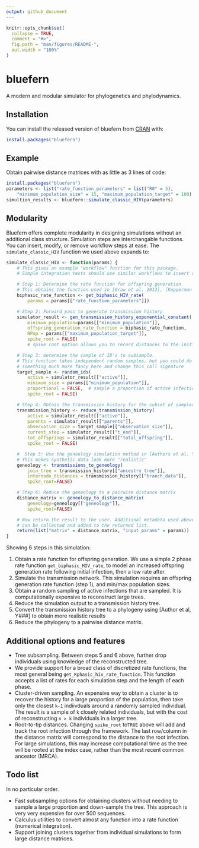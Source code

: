 ```yaml
---
output: github_document
---
```


<!-- README.md is generated from README.Rmd. Please edit that file -->

```r
knitr::opts_chunk$set(
  collapse = TRUE,
  comment = "#>",
  fig.path = "man/figures/README-",
  out.width = "100%"
)
```
# bluefern

<!-- badges: start -->
<!-- badges: end -->

A modern and modular simulator for phylogenetics and phylodynamics.

<!-- One short paragraph about simulation -->

## Installation

You can install the released version of bluefern from [CRAN](https://CRAN.R-project.org) with:

``` r
install.packages("bluefern")
```

## Example

Obtain pairwise distance matrices with as little as 3 lines of code:

```r
install.packages("bluefern")
parameters <- list("rate_function_parameters" = list("R0" = 5),
    "minimum_population_size" = 15, "maximum_population_target" = 100)
simultion_results <- bluefern::simulate_classic_HIV(parameters)
```

## Modularity

Bluefern offers complete modularity in designing simulations without an additional class structure. Simulation steps are interchangable functions. You can insert, modify, or remove workflow steps at ease. The `simulate_classic_HIV` function we used above expands to:

```r
simulate_classic_HIV <- function(params) {
    # This gives an example "workflow" function for this package.
    # Simple integration tests should use similar workflows to insert changes.

    # Step 1: Determine the rate function for offspring generation
    # This obtains the function used in [Graw et al. 2012], [Kupperman et al. 2022]
    biphasic_rate_function <- get_biphasic_HIV_rate(
        params = params[["rate_function_parameters"]])

    # Step 2: Forward pass to generate transmission history
    simulator_result <- gen_transmission_history_exponential_constant(
        minimum_population=params[["minimum_population"]],
        offspring_generation_rate_function = biphasic_rate_function,
        NPop = params[["maximum_population_target"]],
        spike_root = FALSE)
        # spike root option allows you to record distances to the initial infection

    # Step 3: determine the sample of ID's to subsample.
    # This function takes independent random samples, but you could do
    # something much more fancy here and change this call signature
    target_sample <- random_ids(
        active = simulator_result[["active"]],
        minimum_size = params[["minimum_population"]],
        proportional = FALSE,  # sample a proportion of active infections
        spike_root = FALSE)

    # Step 4: Obtain the transmission history for the subset of sampled individuals
    transmission_history <- reduce_transmission_history(
        active = simulator_result[["active"]],
        parents = simulator_result[["parents"]],
        observation_size = target_sample[["observation_size"]],
        current_step = simulator_result[["t_end"]],
        tot_offsprings = simulator_result[["total_offspring"]],
        spike_root = FALSE)

    #  Step 5: Use the geneology simulation method in [Authors et al. Y###]
    # This makes synthetic data look more "realistic"
    geneology <- transmissions_to_geneology(
        join_tree = transmission_history[["ancestry tree"]],
        internode_distances = transmission_history[["branch_data"]],
        spike_root=FALSE)

    # Step 6: Reduce the geneology to a pairwise distance matrix
    distance_matrix <- geneology_to_distance_matrix(
        geneology=geneology[["geneology"]],
        spike_root=FALSE)

    # Now return the result to the user. Additional metadata used above
    # can be collected and added to the returned list.
    return(list("matrix" = distance_matrix, "input_params" = params))
}

```

Showing 6 steps in this simulation:

1. Obtain a rate function for offspring generation. We use a simple 2 phase rate function `get_biphasic_HIV_rate`, to model an increased offspring generation rate following initial infection, then a low rate after.
2. Simulate the transmission network. This simulation requires an offspring generation rate function (step 1), and min/max population sizes.
3. Obtain a random sampling of active infections that are sampled. It is computationally expensive to reconstruct large trees.
4. Reduce the simulation output to a transmission history tree.
5. Convert the transmission history tree to a phylogeny using [Author et al, Y###] to obtain more realistic results
6. Reduce the phylogeny to a pairwise distance matrix.


## Additional options and features

* Tree subsampling. Between steps 5 and 6 above, further drop individuals using knowledge of the reconstructed tree.
* We provide support for a broad class of discretized rate functions, the most general being `get_Kphasic_hiv_rate_function`. This function accepts a list of rates for each simulation step and the length of each phase.
<!-- This needs an example -->
* Cluster-driven sampling. An expensive way to obtain a cluster is to recover the history for a large proportion of the population, then take only the closest `k-1` indiivduals around a randomly sampled individual. The result is a sample of `k` closely related individuals, but with the cost of reconstructing `n > k` individuals in a larger tree.
* Root-to-tip distances. Changing `spike_root` to`TRUE` above will add and track the root infection through the framework. The last row/column in the distance matrix will correspond to the distance to the root infection. For large simulations, this may increase computational time as the tree will be rooted at the index case, rather than the most recent common ancestor (MRCA).


## Todo list
In no particular order.

* Fast subsampling options for obtaining clusters without needing to sample a large proportion and down-sample the tree. This approach is very very expensive for over 500 sequences.
* Calculus utilities to convert almost any function into a rate function (numerical integration).
* Support joining clusters together from individual simulations to form large distance matrices.
